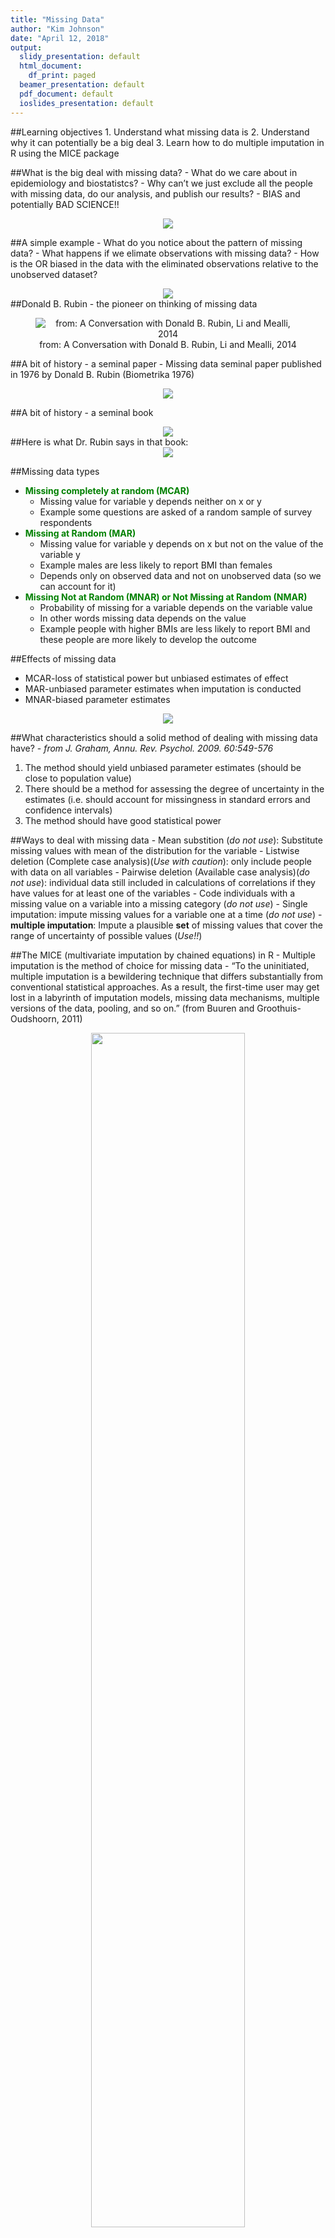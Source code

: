 ```yaml
---
title: "Missing Data"
author: "Kim Johnson"
date: "April 12, 2018"
output:
  slidy_presentation: default
  html_document:
    df_print: paged
  beamer_presentation: default
  pdf_document: default
  ioslides_presentation: default
---
```


##Learning objectives
1. Understand what missing data is
2. Understand why it can potentially be a big deal
3. Learn how to do multiple imputation in R using the MICE package

##What is the big deal with missing data?
- What do we care about in epidemiology and biostatistcs?
- Why can't we just exclude all the people with missing data, do our analysis, and publish our results? 
- BIAS and potentially BAD SCIENCE!!

<center>
![](https://cdn-images-1.medium.com/max/870/1*3pF-NELchJznte5Vg1luBw.png)</center>

##A simple example
- What do you notice about the pattern of missing data?
- What happens if we elimate observations with missing data?
- How is the OR biased in the data with the eliminated observations relative to the unobserved dataset?

<center>
![](truth.PNG)</center>



##Donald B. Rubin - the pioneer on thinking of missing data
<center>
![from: A Conversation with Donald B. Rubin, Li and Mealli, 2014](Rubin.PNG)</center>

##A bit of history - a seminal paper
- Missing data seminal paper published in 1976 by Donald B. Rubin (Biometrika 1976)

<center>
![](Rubin1976.PNG)</center>

##A bit of history - a seminal book

<center>
![](https://i.gr-assets.com/images/S/compressed.photo.goodreads.com/books/1348066943i/2627255._UY630_SR1200,630_.jpg)</center>

##Here is what Dr. Rubin says in that book:
<center>
![](missingdata.PNG)</center>


##Missing data types

- <span style="color:green">**Missing completely at random (MCAR)**</span>
    - Missing value for variable y depends neither on x or y
    - Example some questions are asked of a random sample of survey respondents
- <span style="color:green">**Missing at Random (MAR)**</span>
    - Missing value for variable y depends on x but not on the value of the variable y
    - Example males are less likely to report BMI than females
    - Depends only on observed data and not on unobserved data (so we can account for it)
- <span style="color:green">**Missing Not at Random (MNAR) or Not Missing at Random (NMAR)**</span>
    - Probability of missing for a variable depends on the variable value 
    - In other words missing data depends on the value 
    - Example people with higher BMIs are less likely to report BMI and these people are more likely to develop the outcome


##Effects of missing data

- MCAR-loss of statistical power but unbiased estimates of effect
- MAR-unbiased parameter estimates when imputation is conducted
- MNAR-biased parameter estimates

<center>
![](CummingsFig1.PNG)</center>


##What characteristics should a solid method of dealing with missing data have? 
- *from J. Graham, Annu. Rev. Psychol. 2009. 60:549-576*

1. The method should yield unbiased parameter estimates (should be close to population value)
2. There should be a method for assessing the degree of uncertainty in the estimates (i.e. should account for missingness in standard errors and confidence intervals)
3. The method should have good statistical power


##Ways to deal with missing data
- Mean substition (*do not use*): Substitute missing values with mean of the distribution for the variable
- Listwise deletion (Complete case analysis)(*Use with caution*): only include people with data on all variables 
- Pairwise deletion (Available case analysis)(*do not use*): individual data still included in calculations of correlations if they have values for at least one of the variables 
- Code individuals with a missing value on a variable into a missing category (*do not use*)
- Single imputation: impute missing values for a variable one at a time (*do not use*)
- **multiple imputation**: Impute a plausible **set** of missing values that cover the range of uncertainty of possible values (*Use!!*)

##The MICE (multivariate imputation by chained equations) in R
- Multiple imputation is the method of choice for missing data
- "To the uninitiated, multiple imputation is a bewildering technique that differs substantially from conventional statistical approaches. As a result, the first-time user may get lost in a labyrinth of imputation models, missing data mechanisms, multiple versions of the data, pooling, and so on." (from Buuren and Groothuis-Oudshoorn, 2011)

<center>
![](https://i1.wp.com/roboticsandautomationnews.com/wp-content/uploads/2018/03/confused-signpost.jpg?fit=1024%2C576&ssl=1){width=70%}</center>

##Using the MICE package in R
- Helps you impute missing data with *plausible* values
- Drawn from the distribution of values customized for each missing data point

##What it does (3 steps)
1. Generates **n** number of datasets with imputed values for missing data
2. Analyze data using these datasets
3. Pooling estimates and standard errors to get pooled B's and SEs
<center>
![](imputation1.PNG)</center>

- The three imputed datasets shown in the figure are the same for non-missing values and differ for missing values. The magnitude of this difference represents the uncertainty in the imputed values with respect to the real unknown/unobserved value. The imputed values are calculated by chained equations, which is beyond the scope of this course. To read more: https://www.ncbi.nlm.nih.gov/pmc/articles/PMC3074241/ 
- Next, we use our standard regression models to estimate the parameter of interest from each of the imputed datasets.
- Finally, we pool the parameter estimates and their SEs using what is referred to as *Rubin's rules* to get a single imputed parameter estimate.

##What the imputation model should do (another way of characterizing a solid method for dealing with missing data)
- Accounts for the process that created the missing data
- Preserves the relations in the data
- Preserves the uncertainty about these relations
- Multiple imputation does all of this! Caveat: We are still uncertain about bias in parameter estimates for data MNAR but we can test assumptions.

##If imputations are not done correctly, what can happen (among other less obvious things)?
- Can create impossible combinations (e.g. pregnant fathers)
- Imputations can be nonsensical (e.g. body temperature of the dead)

##Let's see how this works using the R MICE (Multiple Imputation by Chained Equations) package and the NHANES dataset that is provided with the package. 
```r
#install.packages("mice") #Install mice package for imputed missing data
#install.packages('VIM') #Install VIM package for plotting missing data patterns
library(VIM) 
library(mice) 
library(lattice)
```
##load builtin NHANES data to look at NAs
```r
nhanes
```
##Look at missing data patterns using the md.pattern function
```r
md.pattern(nhanes)
#13/25 rows are complete
# 1 row has missing data on bmi
# 3 rows have missing data on chl
# 1 row has missing data on hyp and bmi
# 7 rows have missing data on hyp, bmi, and chl (i.e. 3 missing data points per person)

##What is the total number of missing values across people? 
```
##We can also study missing data for pairs of variables using the md.pairs function in the MICE package
- Three patterns are present
    - rr: values for both variables are present and accounted for
    - rm: values for the first variable are available and the second variable are missing
    - mr: values for the first variable are missing and the second variable is available
    - mm: values for both variables are missing
    
```r
p<-md.pairs(nhanes)
p
```

##Create margin plot to see how missing values on one variable relate to values on another variable. We will do this for cholesterol (chl) and bmi
```r
marginplot(nhanes[,c("chl","bmi")], col=c("blue","red","orange"), cex=1.5,
cex.lab=1.5, cex.numbers=1.3, pch=19)

##What does it mean?
#blue dots represent observed values
#The three red dots on the vertical axis represent observed values for BMI that are missing for chl
#The two red dots on the horizontal axis indicate observed values for chl that are missing for BMI
# The orange dot indicates records for which both bmi and chl are missing
#The three numbers at the bottom give incomplete records for different combinations. 9 records where BMI is missing (note: the 9 is missing from the box above 7! Bug!). 7 records for which both BMI and chl are missing and 10 records for which chl is missing. The blue and red box plots are distributions for variables on the x and y axis for missing and non-missing data. For example, the distribution of bmi among those with missing chl is shown in red along the y-axis. Similarly, the distribution of chl for those with missing bmi is shown in red along the x-axis.
```
##Look at the distribution of one variable according to missing non-missing status for another variable using pbox
```r
pbox(nhanes,pos=1,int=FALSE,cex=1.2)
#what do we see in this graph?
```
##How do we actually impute the missing data? Well we call the MICE function of course! All values that are missing are imputed using the other variables as predictors. There are ways to leave some variables out of the imputation (refer to the excellent resource:https://www.jstatsoft.org/article/view/v045i03
```r
imp<-mice(nhanes)

##look at imputation details. Note that by default 5 imputations are done so you end up with 5 datasets. This can be changed!
imp
```
##Let's look at the meaning of the output
- Imputations are generated by the default method for numerical data, which is called **pmm** or predictive mean matching
- The VisitSequence provides the order of imputation, which flows from left to right in the dataset unless you change it. The PredictorMatrix tells you what variables are being used to predict others. Age is not missing so nothing is being used to predict age. BMI is missing so age, hyp, and chl are being used to predict bmi, hyp is missing so age, bmi and chl are being used to predict hyp and so on. For information on what VisitSequence and PredictorMatrix, I refer to the excellent documentation on the MICE package (https://www.jstatsoft.org/article/view/v045i03).

##Diagnostics for imputation model: Are the imputed values plausible? Do we have any pregnant fathers (not really since this variable wasn't in our dataset)?
```r
#check BMI
imp$imp$bmi
#check hyp
imp$imp$hyp
#check chl
imp$imp$chl
#the rows contain the imputed values and the columns are the multiple imputations
```
##Obtain the first and second complete datasets for review
```r
complete(imp)
complete(imp,2)
```
##Let's compare the imputed to the non-imputed data to see how the distributions compare using the functions complete and stripplot
```r
com <-complete(imp, "long", inc=T) #extracts 5 imputed datasets
col <- rep(c("blue","red")[1+as.numeric(is.na(imp$data$chl))],6) #distinguishes between observed and imputed values (blue and red)
stripplot(chl~.imp, data=com, jit=TRUE, fac=0.8, col=col, pch=20, cex=1.4, xlab="Imputation number")

#hyp
com <-complete(imp, "long", inc=T) #extracts 5 imputed datasets
col <- rep(c("blue","red")[1+as.numeric(is.na(imp$data$hyp))],6) #distinguishes between observed and imputed values (blue and red)
stripplot(hyp~.imp, data=com, jit=TRUE, fac=0.8, col=col, pch=20, cex=1.4, xlab="Imputation number")

#bmi
com <-complete(imp, "long", inc=T) #extracts 5 imputed datasets
col <- rep(c("blue","red")[1+as.numeric(is.na(imp$data$bmi))],6) #distinguishes between observed and imputed values (blue and red)
stripplot(bmi~.imp, data=com, jit=TRUE, fac=0.8, col=col, pch=20, cex=1.4, xlab="Imputation number")
#This is an example of what MCAR should look like. It may look different for MAR and MNAR and you are referred to the excellent resource to learn about other ways to look at missing data patterns and diagnosis of imputation (https://www.jstatsoft.org/article/view/v045i03)
```
##Analysis of imputed data using a linear regression model
```r
fit <-with(imp, lm(chl~age+bmi)) #get regression coefficients
pool(fit) #pool regression coefficients and standard errors
summary(pool(fit)) #more detail
```

##Specifying imputation models correctly can be challenging. Here are some considerations.
1.  Decide whether MAR assumption is realistic. There are additional assumptions that can be used for MNAR (see the excellent resource on MICE)
2.  The model form needs to be specified for each incomplete column of data (each variable)
    - default methods are listed in the table
<center>    
![](imputationtech.PNG)</center>

##Specifying imputation models correctly can be challenging. Here are some considerations (cont.)
3.  Decide on variables to include as predictors in the impuation model. Include as many predictors as possible and their interactions OR at least include those that will be included in your regression model. Also include the dependent variable (J Graham, 2014)
4. Decide whether to impute variables that are "functions of other incomplete variables"
5. Decide whether you should specify an order in which the variables should be imputed
6. Decide on the number of iterations (not discussed further here)
7. Decide on the number of multiply imputed datasets. The default for m is 5 but if m is too low, it may result in p-values that are too low.
- **The default choices used in our example may not be best for your data**

##Resources for further reading
- I am indebted to these terrific methodologists below for helping me develop the content for this class!!
- Cummings,P.  Missing Data and Multiple Imputation. 2013;167(7):656-661. doi:10.1001/jamapediatrics.2013.1329
- Van Buuren S, Groothuis-Oudshoorn K. mice: Multivariate Imputation by Chained Equations in R. 2011, 45(3):file:///C:/Users/kijohnson/Downloads/v45i03.pdf
- Graham JW. Missing Data Analysis. Making it Work in the Real World.Annu. Rev. Psychol. 2009. 60:549-576

##GOOD LUCK!!

![](http://cdn.funnyand.com/wp-content/uploads/2016/10/Good-Luck.jpg)